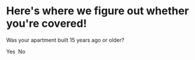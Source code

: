 
# Here's where we figure out whether you're covered!

Was your apartment built 15 years ago or older?

<div>
  <Link to="/coverage/oldenough">Yes</Link>&nbsp;
  <Link to="/coverage/not-covered">No</Link>
</div>
